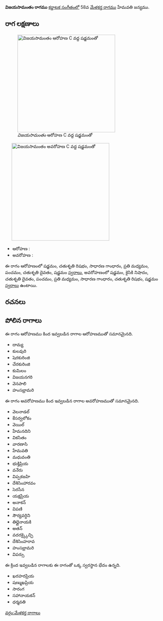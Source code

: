 {{Infobox ragam
	| name          	= విజయసామంతం
	| synonym	    	= 
	| mela          	= 
	| chakra        	= 
	| janaka        	= 
	| type          	= షడవ-సంపూర్ణ
	| arohanam      	= {{svaraC|S|R2|G2|M2|P|D2|S'}} 
	| avarohanam    	= {{svaraC|S'|N2|D2|P|M2|G2|R2|S}}
	| jeeva         	=
	| chhaya        	=
	| nyasa         	=
	| vishesha      	= 
	| equivalent  		= 
}}
{{కర్ణాటక సంగీత రాగాలు}}
'''విజయసామంతం రాగము''' [[కర్ణాటక సంగీతం]]లో 58వ [[మేళకర్త రాగము]] హేమవతి జన్యము. 


==రాగ లక్షణాలు==
[[Image:vijayasamantam_ar_kb2wiki.png|thumb|right|316px|''విజయసామంతం'' ఆరోహణ C వద్ద షడ్జమంతో]]
	[[Image:vijayasamantam_av_kb2wiki.png|thumb|right|316px|''విజయసామంతం'' అవరోహణ C వద్ద షడ్జమంతో]]

* ఆరోహణ : {{svaraC|S|R2|G2|M2|P|D2|S'}} 
* అవరోహణ : {{svaraC|S'|N2|D2|P|M2|G2|R2|S}}

ఈ రాగం ఆరోహణంలో షడ్జమం, చతుశృతి రిషభం, సాధారణ  గాంధారం, ప్రతి మధ్యమం, పంచమం, చతుశృతి దైవతం, షడ్జమం [[స్వరాలు]], అవరోహణంలో షడ్జమం, కైసికి నిషాదం, చతుశృతి దైవతం, పంచమం, ప్రతి మధ్యమం, సాధారణ  గాంధారం, చతుశృతి రిషభం, షడ్జమం [[స్వరాలు]] ఉంటాయి.

==రచనలు==



==పోలిన రాగాలు==
ఈ రాగం ఆరోహణము కింద ఇవ్వబడిన రాగాల ఆరోహణముతో సమానమైనది.
* దామ్య
* కులవురి
* షెరకురింజి
*  చేరకురింజి
*  కుమిలం
* విజయనగరి
*  వెనపాలి
* హంసభ్రామరి

ఈ రాగం అవరోహణము కింద ఇవ్వబడిన రాగాల అవరోహణముతో సమానమైనది.
* వెలనాడల్
* కేసర్వలోకం
* వెయిల్
* హేమనదిని
* వికసితం
* వారణాసి
* హేమవతి
* మధువంతి
* భుక్తిప్రియ
* వనేరు
* విప్పకజహి
* దేశిసింహారవం
* సెరసేన
* యక్షప్రియ
* అనాకన్
* విపణి
* సౌర్యవర్ధిని
*  తిల్లైనాయకి
* అతన్
* వదరక్క్కైచ్చి
* దేశిసింహరావ
* హంసభ్రామరి
* విపర్సు

ఈ క్రింద ఇవ్వబడిన రాగాలకు ఈ రాగంతో ఒక్క స్వరస్థాన భేదం ఉన్నది.
* ఖరహరప్రియ
* షణ్ముఖప్రియ
* సారంగ
* సహానాయకన్
* ధర్మవతి



[[వర్గం:మేళకర్త రాగాలు]]
